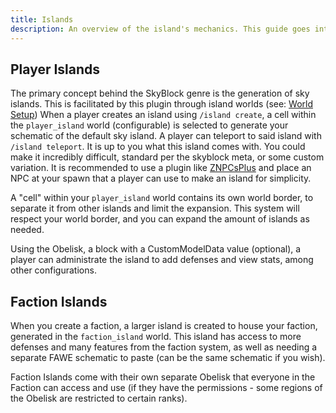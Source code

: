 ```yaml
---
title: Islands
description: An overview of the island's mechanics. This guide goes into more detail about the player's experience.
---
```


## Player Islands
The primary concept behind the SkyBlock genre is the generation of sky islands. 
This is facilitated by this plugin through island worlds (see: [World Setup](../installation/setup/world-setup)) 
When a player creates an island using `/island create`, a cell within the `player_island` world (configurable) is selected to generate your schematic of the default sky island. 
A player can teleport to said island with `/island teleport`. It is up to you what this island comes with. 
You could make it incredibly difficult, standard per the skyblock meta, or some custom variation. 
It is recommended to use a plugin like [ZNPCsPlus](https://github.com/Pyrbu/ZNPCsPlus) and place an NPC at your spawn that a player can use to make an island for simplicity.

A "cell" within your `player_island` world contains its own world border, to separate it from other islands and limit the expansion.
This system will respect your world border, and you can expand the amount of islands as needed.

Using the Obelisk, a block with a CustomModelData value (optional), a player can administrate the island to add defenses and view stats, among other configurations.

## Faction Islands
When you create a faction, a larger island is created to house your faction, generated in the `faction_island` world.
This island has access to more defenses and many features from the faction system, as well as needing a separate FAWE schematic to paste (can be the same schematic if you wish).

Faction Islands come with their own separate Obelisk that everyone in the Faction can access and use (if they have the permissions - some regions of the Obelisk are restricted to certain ranks).